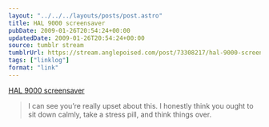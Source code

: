 ```yaml
---
layout: "../../../layouts/posts/post.astro"
title: HAL 9000 screensaver
pubDate: 2009-01-26T20:54:24+00:00
updatedDate: 2009-01-26T20:54:24+00:00
source: tumblr stream
tumblrUrl: https://stream.anglepoised.com/post/73308217/hal-9000-screensaver
tags: ["linklog"]
format: "link"
---
```


[HAL 9000 screensaver][1]

> I can see you&rsquo;re really upset about this. I honestly think you ought to sit down calmly, take a stress pill, and think things over.

[1]: http://www.halproject.com/hal/
